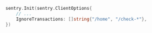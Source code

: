 ```go
sentry.Init(sentry.ClientOptions{
	// ...
    IgnoreTransactions: []string{"/home", "/check-*"},
})
```

